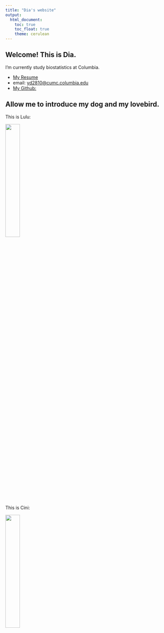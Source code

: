 ```yaml
---
title: "Dia's website"
output: 
  html_document:
    toc: true
    toc_float: true
    theme: cerulean
---
```


## Welcome! This is Dia.

I'm currently study biostatistics at Columbia.

- [My Resume](resume.html)
- email: <yd2810@cumc.columbia.edu>
- [My Github:](http://github.com/Dia-xuan/)

## Allow me to introduce my dog and my lovebird.

This is Lulu:

<img src="image/Lulu.jpeg" style="width:30%">

This is Cini:

<img src="image/Xini.jpeg" style="width:30%">
